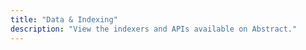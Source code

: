```yaml
---
title: "Data & Indexing"
description: "View the indexers and APIs available on Abstract."
---
```


<CardGroup cols={2}>
  <Card title="Alchemy" icon="link" href="https://www.alchemy.com/abstract" />
  <Card
    title="Ghost"
    icon="link"
    href="https://docs.tryghost.xyz/ghostgraph/overview"
  ></Card>
  <Card
    title="Goldsky"
    icon="link"
    href="https://docs.goldsky.com/chains/abstract"
  />
  <Card title="The Graph" icon="link" href="https://thegraph.com/docs/" />
  <Card
    title="Reservoir"
    icon="link"
    href="https://docs.reservoir.tools/reference/what-is-reservoir"
  />
<Card title="Mobula" icon="link" href="https://docs.mobula.io/introduction" />
  <Card
    title="Mobula"
    icon="link"
    href="https://docs.mobula.io/introduction"
  />
  <Card title="SQD" icon="link" href="https://docs.sqd.ai/" />
  <Card title="Zapper" icon="link" href="https://protocol.zapper.xyz/chains/abstract" />
</CardGroup>

